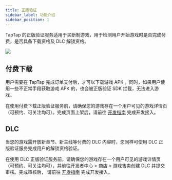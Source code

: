 ```yaml
---
title: 正版验证
sidebar_label: 功能介绍
sidebar_position: 1
---
```




TapTap 的正版验证服务适用于买断制游戏，用于检测用户开始游戏时是否完成付费，是否具备下载资格及 DLC 解锁资格。

![](https://img.tapimg.com/market/images/e0582de465379e63ba2df5ad3937de4a.png)

## 付费下载

用户需要在 TapTap 完成订单支付后，才可以下载游戏 APK 。同时，如果用户使用一些不正常手段获取游戏 APK 的，也会被正版验证 SDK 拦截，无法进入游戏。

在使用付费下载正版验证服务前，请确保您的游戏存在一个用户可见的游戏详情页（可预约、可关注均可）。完成页面上架后，请前往 [开发指南](/v4/sdk/copyright-verification/guide/) 完成开发接入。

## DLC

当您的游戏需开放新章节、新主线等付费的 DLC 内容时，您同样可使用 DLC 正版验证服务完成用户的解锁资格验证。

在使用 DLC 正版验证服务前，请确保您的游戏存在一个用户可见的游戏详情页（可预约、可关注均可），并前往开发者中心 > 商店 > 游戏售卖创建 DLC 并提交审核。完成审核后， 请前往 [开发指南](/sdk/copyright-verification/guide/) 完成开发接入。